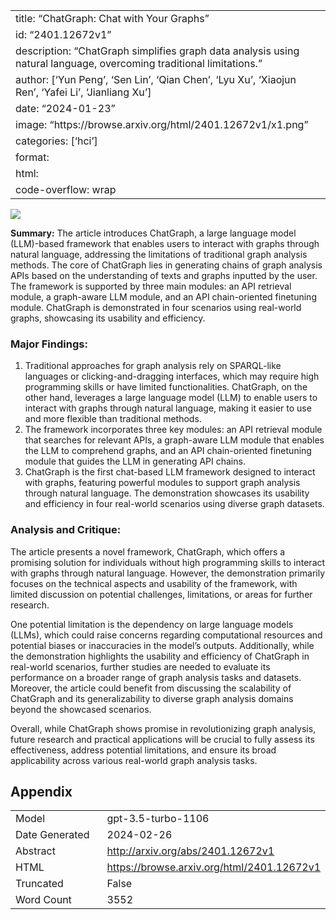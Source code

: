 
---
title: "ChatGraph: Chat with Your Graphs"
id: "2401.12672v1"
description: "ChatGraph simplifies graph data analysis using natural language, overcoming traditional limitations."
author: ['Yun Peng', 'Sen Lin', 'Qian Chen', 'Lyu Xu', 'Xiaojun Ren', 'Yafei Li', 'Jianliang Xu']
date: "2024-01-23"
image: "https://browse.arxiv.org/html/2401.12672v1/x1.png"
categories: ['hci']
format:
  html:
    code-overflow: wrap
---

![](https://browse.arxiv.org/html/2401.12672v1/x1.png)

**Summary:**
The article introduces ChatGraph, a large language model (LLM)-based framework that enables users to interact with graphs through natural language, addressing the limitations of traditional graph analysis methods. The core of ChatGraph lies in generating chains of graph analysis APIs based on the understanding of texts and graphs inputted by the user. The framework is supported by three main modules: an API retrieval module, a graph-aware LLM module, and an API chain-oriented finetuning module. ChatGraph is demonstrated in four scenarios using real-world graphs, showcasing its usability and efficiency.

### Major Findings:
1. Traditional approaches for graph analysis rely on SPARQL-like languages or clicking-and-dragging interfaces, which may require high programming skills or have limited functionalities. ChatGraph, on the other hand, leverages a large language model (LLM) to enable users to interact with graphs through natural language, making it easier to use and more flexible than traditional methods.
2. The framework incorporates three key modules: an API retrieval module that searches for relevant APIs, a graph-aware LLM module that enables the LLM to comprehend graphs, and an API chain-oriented finetuning module that guides the LLM in generating API chains.
3. ChatGraph is the first chat-based LLM framework designed to interact with graphs, featuring powerful modules to support graph analysis through natural language. The demonstration showcases its usability and efficiency in four real-world scenarios using diverse graph datasets.

### Analysis and Critique:
The article presents a novel framework, ChatGraph, which offers a promising solution for individuals without high programming skills to interact with graphs through natural language. However, the demonstration primarily focuses on the technical aspects and usability of the framework, with limited discussion on potential challenges, limitations, or areas for further research.

One potential limitation is the dependency on large language models (LLMs), which could raise concerns regarding computational resources and potential biases or inaccuracies in the model's outputs. Additionally, while the demonstration highlights the usability and efficiency of ChatGraph in real-world scenarios, further studies are needed to evaluate its performance on a broader range of graph analysis tasks and datasets. Moreover, the article could benefit from discussing the scalability of ChatGraph and its generalizability to diverse graph analysis domains beyond the showcased scenarios.

Overall, while ChatGraph shows promise in revolutionizing graph analysis, future research and practical applications will be crucial to fully assess its effectiveness, address potential limitations, and ensure its broad applicability across various real-world graph analysis tasks.

## Appendix

|          |          |
|----------|----------|
| Model     | gpt-3.5-turbo-1106       |
| Date Generated     | 2024-02-26       |
| Abstract | [http://arxiv.org/abs/2401.12672v1](http://arxiv.org/abs/2401.12672v1)        |
| HTML     | [https://browse.arxiv.org/html/2401.12672v1](https://browse.arxiv.org/html/2401.12672v1)       |
| Truncated       | False       |
| Word Count       | 3552       |
